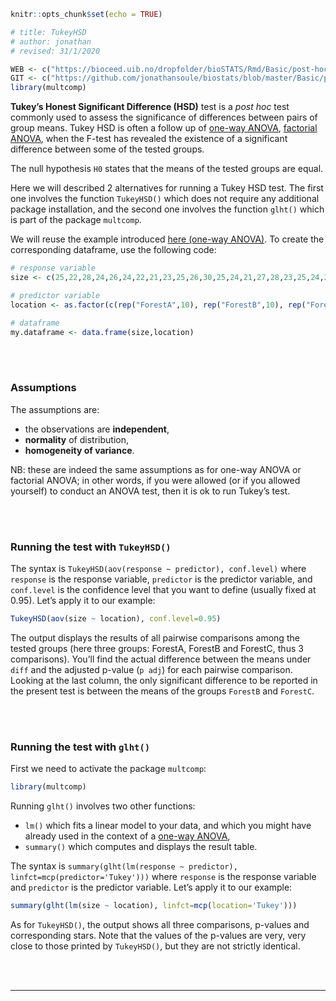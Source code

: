```r
knitr::opts_chunk$set(echo = TRUE)

# title: TukeyHSD
# author: jonathan
# revised: 31/1/2020 

WEB <- c("https://bioceed.uib.no/dropfolder/bioSTATS/Rmd/Basic/post-hoc tests/tukeyHSD.html")
GIT <- c("https://github.com/jonathansoule/biostats/blob/master/Basic/post-hoc tests/tukeyHSD.Rmd")
library(multcomp)
```

**Tukey’s Honest Significant Difference (HSD)** test is a *post hoc* test commonly used to assess the significance of differences between pairs of group means. Tukey HSD is often a follow up of [one-way ANOVA](https://biostats.w.uib.no/one-way-anova/){target="_blank"}, [factorial ANOVA](https://biostats.w.uib.no/factorial-design/){target="_blank"}, when the F-test has revealed the existence of a significant difference between some of the tested groups.

The null hypothesis `H0` states that the means of the tested groups are equal. 

Here we will described 2 alternatives for running a Tukey HSD test. The first one involves the function `TukeyHSD()` which does not require any additional package installation, and the second one involves the function `glht()` which is part of the package `multcomp`. 

We will reuse the example introduced [here (one-way ANOVA)](https://biostats.w.uib.no/one-way-anova/){target="_blank"}.
To create the corresponding dataframe, use the following code:
```r
# response variable
size <- c(25,22,28,24,26,24,22,21,23,25,26,30,25,24,21,27,28,23,25,24,20,22,24,23,22,24,20,19,21,22)

# predictor variable
location <- as.factor(c(rep("ForestA",10), rep("ForestB",10), rep("ForestC",10)))

# dataframe
my.dataframe <- data.frame(size,location)
```
<br/><br/>

### Assumptions

The assumptions are:

+ the observations are **independent**,
+ **normality** of distribution,
+ **homogeneity of variance**.

NB: these are indeed the same assumptions as for one-way ANOVA or factorial ANOVA; in other words, if you were allowed (or if you allowed yourself) to conduct an ANOVA test, then it is ok to run Tukey’s test.

<br/><br/>

### Running the test with `TukeyHSD()`

The syntax is `TukeyHSD(aov(response ~ predictor), conf.level)` where `response` is the response variable, `predictor` is the predictor variable, and `conf.level` is the confidence level that you want to define (usually fixed at 0.95).
Let's apply it to our example:
```r
TukeyHSD(aov(size ~ location), conf.level=0.95)
```

The output displays the results of all pairwise comparisons among the tested groups (here three groups: ForestA, ForestB and ForestC, thus 3 comparisons).  You’ll find the actual difference between the means under `diff` and the adjusted p-value (`p adj`) for each pairwise comparison. Looking at the last column, the only significant difference to be reported in the present test is between the means of the groups `ForestB` and `ForestC`.

<br/><br/>

### Running the test with `glht()`

First we need to activate the package `multcomp`:
```r
library(multcomp)
```


Running `glht()` involves two other functions:

+ `lm()` which fits a linear model to your data, and which you might have already used in the context of a [one-way ANOVA](https://biostats.w.uib.no/one-way-anova/){target="_blank"},
+ `summary()` which computes and displays the result table.

The syntax is `summary(glht(lm(response ~ predictor), linfct=mcp(predictor='Tukey')))` where `response` is the response variable and `predictor` is the predictor variable. Let's apply it to our example:
```r
summary(glht(lm(size ~ location), linfct=mcp(location='Tukey')))
```

As for `TukeyHSD()`, the output shows all three comparisons, p-values and corresponding stars. Note that the values of the p-values are very, very close to those printed by `TukeyHSD()`, but they are not strictly identical.


<br/><br/>

***
<!-- UNCOMMENT TO ACTIVATE
Get the Rmarkdown file corresponding to this page on [GitHub](`r GIT`){target="_blank"}.
-->
